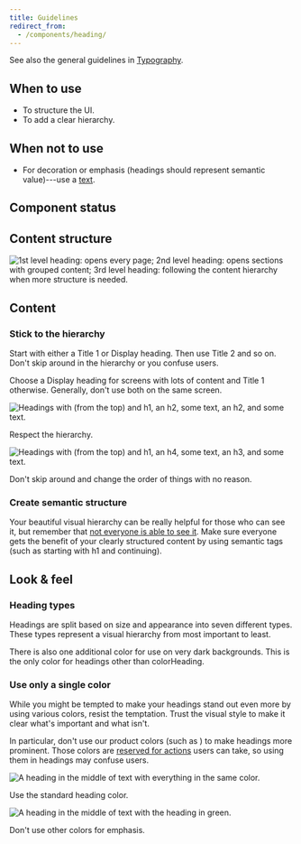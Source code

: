 ```yaml
---
title: Guidelines
redirect_from:
  - /components/heading/
---
```


<ReactExample exampleId="Heading-default" />

See also the general guidelines in [Typography](/foundation/typography/).

## When to use

- To structure the UI.
- To add a clear hierarchy.

## When not to use

- For decoration or emphasis (headings should represent semantic value)---use a [text](/components/text/text/).

## Component status

<ComponentStatus component="Heading" />

## Content structure

![1st level heading: opens every page; 2nd level heading: opens sections with grouped content; 3rd level heading: following the content hierarchy when more structure is needed.](fileId:4QJZqvBvRrLu6t9mwObCkA;nodeId:0%3A237)

## Content

### Stick to the hierarchy

Start with either a Title 1 or Display heading.
Then use Title 2 and so on.
Don't skip around in the hierarchy or you confuse users.

Choose a Display heading for screens with lots of content and Title 1 otherwise.
Generally, don't use both on the same screen.

<GuidelineImages>

<DoImage>

![Headings with (from the top) and h1, an h2, some text, an h2, and some text.](fileId:fannvRpkOJK6uxxT33EKaa;nodeId:62%3A5)

Respect the hierarchy.

</DoImage>

<DontImage>

![Headings with (from the top) and h1, an h4, some text, an h3, and some text.](fileId:fannvRpkOJK6uxxT33EKaa;nodeId:61%3A0)

Don't skip around and change the order of things with no reason.

</DontImage>

</GuidelineImages>

### Create semantic structure

Your beautiful visual hierarchy can be really helpful for those who can see it,
but remember that [not everyone is able to see it](/foundation/accessibility/).
Make sure everyone gets the benefit of your clearly structured content by using semantic tags
(such as starting with h1 and continuing).

## Look & feel

### Heading types

Headings are split based on size and appearance into seven different types.
These types represent a visual hierarchy from most important to least.

<ReactExample exampleId="Heading-types" />

There is also one additional color for use on very dark backgrounds.
This is the only color for headings other than colorHeading.

<ReactExample exampleId="Heading-inverted" />

### Use only a single color

While you might be tempted to make your headings stand out even more by using various colors,
resist the temptation.
Trust the visual style to make it clear what's important and what isn't.

In particular, don't use our product colors (such as <InlineToken name="paletteProductNormal" alternateName />)
to make headings more prominent.
Those colors are [reserved for actions](/foundation/color/#actionable-colors) users can take,
so using them in headings may confuse users.

<GuidelineImages>

<DoImage>

![A heading in the middle of text with everything in the same color.](fileId:fannvRpkOJK6uxxT33EKaa;nodeId:63%3A0)

Use the standard heading color.

</DoImage>

<DontImage>

![A heading in the middle of text with the heading in green.](fileId:fannvRpkOJK6uxxT33EKaa;nodeId:64%3A6)

Don't use other colors for emphasis.

</DontImage>

</GuidelineImages>
